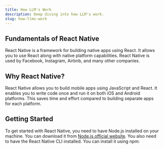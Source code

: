 ```yaml
---
title: How LLM's Work
description: Deep diving into how LLM's work.
slug: how-llms-work
---
```


## Fundamentals of React Native

React Native is a framework for building native apps using React. It allows you to use React along with native platform capabilities. React Native is used by Facebook, Instagram, Airbnb, and many other companies.

## Why React Native?

React Native allows you to build mobile apps using JavaScript and React. It enables you to write code once and run it on both iOS and Android platforms. This saves time and effort compared to building separate apps for each platform.

## Getting Started

To get started with React Native, you need to have Node.js installed on your machine. You can download it from [Node.js official website](https://nodejs.org/).
You also need to have the React Native CLI installed. You can install it using npm:
